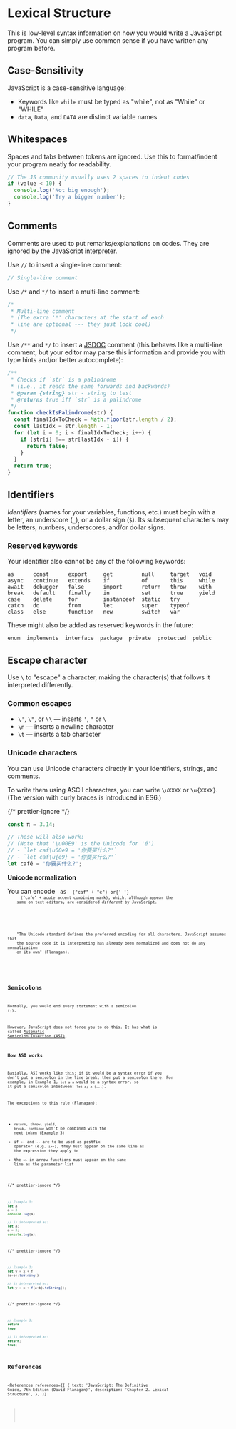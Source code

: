 
# Lexical Structure

This is low-level syntax information on how you would write a JavaScript program. You can simply use common sense if you have written any program before.

## Case-Sensitivity

JavaScript is a case-sensitive language:

- Keywords like `while` must be typed as "while", not as "While" or "WHILE"
- `data`, `Data`, and `DATA` are distinct variable names

## Whitespaces

Spaces and tabs between tokens are ignored. Use this to format/indent your program neatly for readability.

```js
// The JS community usually uses 2 spaces to indent codes
if (value < 10) {
  console.log('Not big enough');
  console.log('Try a bigger number');
}
```

## Comments

Comments are used to put remarks/explanations on codes. They are ignored by the JavaScript interpreter.

Use `//` to insert a single-line comment:

```js
// Single-line comment
```

Use `/*` and `*/` to insert a multi-line comment:

```js
/*
 * Multi-line comment
 * (The extra '*' characters at the start of each
 * line are optional --- they just look cool)
 */
```

Use `/**` and `*/` to insert a [JSDOC](https://jsdoc.app/) comment (this behaves like a multi-line comment, but your editor may parse this information and provide you with type hints and/or better autocomplete):

```js
/**
 * Checks if `str` is a palindrome
 * (i.e., it reads the same forwards and backwards)
 * @param {string} str - string to test
 * @returns true iff `str` is a palindrome
 */
function checkIsPalindrome(str) {
  const finalIdxToCheck = Math.floor(str.length / 2);
  const lastIdx = str.length - 1;
  for (let i = 0; i < finalIdxToCheck; i++) {
    if (str[i] !== str[lastIdx - i]) {
      return false;
    }
  }
  return true;
}
```

## Identifiers

_Identifiers_ (names for your variables, functions, etc.) must begin with a letter, an underscore (`_`), or a dollar sign (`$`). Its subsequent characters may be letters, numbers, underscores, and/or dollar signs.

### Reserved keywords

Your identifier also cannot be any of the following keywords:

```
as      const      export     get         null     target   void
async   continue   extends    if          of       this     while
await   debugger   false      import      return   throw    with
break   default    finally    in          set      true     yield
case    delete     for        instanceof  static   try
catch   do         from       let         super    typeof
class   else       function   new         switch   var
```

These might also be added as reserved keywords in the future:

```
enum  implements  interface  package  private  protected  public
```

## Escape character

Use `\` to "escape" a character, making the character(s) that follows it interpreted differently.

### Common escapes

- `\'`, `\"`, or `\\` &mdash; inserts `'`, `"` or `\`
- `\n` &mdash; inserts a newline character
- `\t` &mdash; inserts a tab character

### Unicode characters

You can use Unicode characters directly in your identifiers, strings, and comments.

To write them using ASCII characters, you can write `\uXXXX` or `\u{XXXX}`. (The version with curly braces is introduced in ES6.)

{/* prettier-ignore */}
```js
const π = 3.14;

// These will also work:
// (Note that '\u00E9' is the Unicode for 'é')
// - `let caf\u00e9 = '你要买什么?'`
// - `let caf\u{e9} = '你要买什么?'`
let café = '你要买什么?';
```

<NoteBox type="warning">
  <p>
    <strong>Unicode normalization</strong>
  </p>
  <p>
    You can encode <Code str="café" /> as <Code str="caf\u{00e9}" /> ("caf" + "é") or{' '}
    <Code str="cafe\u{0301}" /> ("cafe" + acute accent combining mark), which, although appear the
    same on text editors, are considered <em>different</em> by JavaScript.
  </p>
  <p>
    "The Unicode standard defines the preferred encoding for all characters. JavaScript assumes that
    the source code it is interpreting has already been normalized and does not do any normalization
    on its own" (Flanagan).
  </p>
</NoteBox>

## Semicolons

Normally, you would end every statement with a semicolon (`;`).

However, JavaScript does not force you to do this. It has what is called [Automatic Semicolon Insertion (ASI)](https://en.wikibooks.org/wiki/JavaScript/Automatic_semicolon_insertion).

### How ASI works

Basially, ASI works like this: if it would be a syntax error if you don't put a semicolon in the line break, then put a semicolon there. For example, in Example 1, `let a a` would be a syntax error, so it put a semicolon inbetween: `let a; a (...)`.

The exceptions to this rule (Flanagan):

- `return`, `throw`, `yield`, `break`, `continue` won't be combined with the next token (Example 3)
- if `++` and `--` are to be used as postfix operator (e.g. `i++`), they must appear on the same line as the expression they apply to
- the `=>` in arrow functions must appear on the same line as the parameter list

{/* prettier-ignore */}
```js
// Example 1:
let a
a = 3
console.log(a)

// is interpreted as:
let a;
a = 3;
console.log(a);
```

{/* prettier-ignore */}
```js
// Example 2:
let y = x + f
(a+b).toString()

// is interpreted as:
let y = x + f(a+b).toString();
```

{/* prettier-ignore */}
```js
// Example 3:
return
true

// is interpreted as:
return;
true;
```

## References

<References
  references={[
    {
      text: 'JavaScript: The Definitive Guide, 7th Edition (David Flanagan)',
      description: 'Chapter 2. Lexical Structure',
    },
  ]}
></References>
